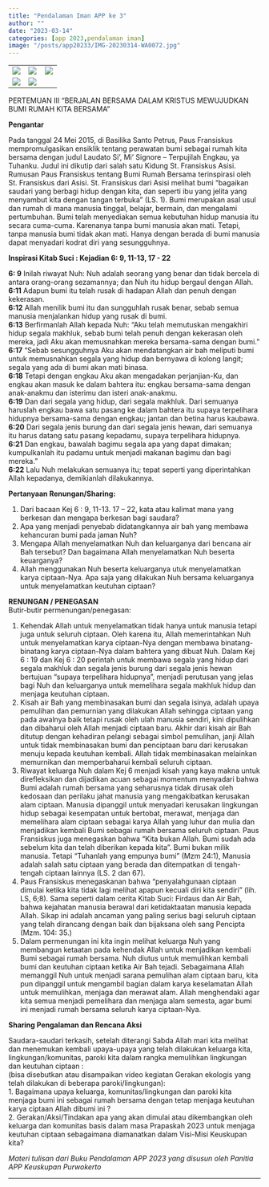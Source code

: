 ```yaml
---
title: "Pendalaman Iman APP ke 3"
author: ""
date: "2023-03-14"
categories: [app 2023,pendalaman iman]
image: "/posts/app20233/IMG-20230314-WA0072.jpg"
---
```


|                                              |                                              |                                              |
|------------------------|------------------------|------------------------|
| ![](/posts/app20233/IMG-20230314-WA0056.jpg) | ![](/posts/app20233/IMG-20230314-WA0054.jpg) | ![](/posts/app20233/IMG-20230314-WA0055.jpg) |
| ![](/posts/app20233/IMG-20230314-WA0046.jpg) | ![](/posts/app20233/IMG-20230314-WA0045.jpg) |                                              |

PERTEMUAN III “BERJALAN BERSAMA DALAM KRISTUS MEWUJUDKAN BUMI RUMAH KITA BERSAMA”

**Pengantar**\

Pada tanggal 24 Mei 2015, di Basilika Santo Petrus, Paus Fransiskus mempromulgasikan ensiklik tentang perawatan bumi sebagai rumah kita bersama dengan judul Laudato Si’, Mi’ Signore – Terpujilah Engkau, ya Tuhanku. Judul ini dikutip dari salah satu Kidung St. Fransiskus Asisi. Rumusan Paus Fransiskus tentang Bumi Rumah Bersama terinspirasi oleh St. Fransiskus dari Asisi. St. Fransiskus dari Asisi melihat bumi “bagaikan saudari yang berbagi hidup dengan kita, dan seperti ibu yang jelita yang menyambut kita dengan tangan terbuka” (LS. 1). Bumi merupakan asal usul dan rumah di mana manusia tinggal, belajar, bermain, dan mengalami pertumbuhan. Bumi telah menyediakan semua kebutuhan hidup manusia itu secara cuma-cuma. Karenanya tanpa bumi manusia akan mati. Tetapi, tanpa manusia bumi tidak akan mati. Hanya dengan berada di bumi manusia dapat menyadari kodrat diri yang sesungguhnya.

**Inspirasi Kitab Suci : Kejadian 6: 9, 11-13, 17 - 22**\

**6: 9** Inilah riwayat Nuh: Nuh adalah seorang yang benar dan tidak bercela di antara orang-orang sezamannya; dan Nuh itu hidup bergaul dengan Allah.\
**6:11** Adapun bumi itu telah rusak di hadapan Allah dan penuh dengan kekerasan.\
**6:12** Allah menilik bumi itu dan sungguhlah rusak benar, sebab semua manusia menjalankan hidup yang rusak di bumi.\
**6:13** Berfirmanlah Allah kepada Nuh: “Aku telah memutuskan mengakhiri hidup segala makhluk, sebab bumi telah penuh dengan kekerasan oleh mereka, jadi Aku akan memusnahkan mereka bersama-sama dengan bumi.”\
**6:17** “Sebab sesungguhnya Aku akan mendatangkan air bah meliputi bumi untuk memusnahkan segala yang hidup dan bernyawa di kolong langit; segala yang ada di bumi akan mati binasa.\
**6:18** Tetapi dengan engkau Aku akan mengadakan perjanjian-Ku, dan engkau akan masuk ke dalam bahtera itu: engkau bersama-sama dengan anak-anakmu dan isterimu dan isteri anak-anakmu.\
**6:19** Dan dari segala yang hidup, dari segala makhluk. Dari semuanya haruslah engkau bawa satu pasang ke dalam bahtera itu supaya terpelihara hidupnya bersama-sama dengan engkau; jantan dan betina harus kaubawa.\
**6:20** Dari segala jenis burung dan dari segala jenis hewan, dari semuanya itu harus datang satu pasang kepadamu, supaya terpelihara hidupnya.\
**6:21** Dan engkau, bawalah bagimu segala apa yang dapat dimakan; kumpulkanlah itu padamu untuk menjadi makanan bagimu dan bagi mereka.”\
**6:22** Lalu Nuh melakukan semuanya itu; tepat seperti yang diperintahkan Allah kepadanya, demikianlah dilakukannya.

**Pertanyaan Renungan/Sharing:**\

1.  Dari bacaan Kej 6 : 9, 11-13. 17 – 22, kata atau kalimat mana yang berkesan dan mengapa berkesan bagi saudara?
2.  Apa yang menjadi penyebab didatangkannya air bah yang membawa kehancuran bumi pada jaman Nuh?
3.  Mengapa Allah menyelamatkan Nuh dan keluarganya dari bencana air Bah tersebut? Dan bagaimana Allah menyelamatkan Nuh beserta keuarganya?
4.  Allah menggunakan Nuh beserta keluarganya utuk menyelamatkan karya ciptaan-Nya. Apa saja yang dilakukan Nuh bersama keluarganya untuk menyelamatkan keutuhan ciptaan?

**RENUNGAN / PENEGASAN**\
Butir-butir permenungan/penegasan:\

1.  Kehendak Allah untuk menyelamatkan tidak hanya untuk manusia tetapi juga untuk seluruh ciptaan. Oleh karena itu, Allah memerintahkan Nuh untuk menyelamatkan karya ciptaan-Nya dengan membawa binatang-binatang karya ciptaan-Nya dalam bahtera yang dibuat Nuh. Dalam Kej 6 : 19 dan Kej 6 : 20 perintah untuk membawa segala yang hidup dari segala makhluk dan segala jenis burung dari segala jenis hewan bertujuan “supaya terpelihara hidupnya”, menjadi perutusan yang jelas bagi Nuh dan keluarganya untuk memelihara segala makhluk hidup dan menjaga keutuhan ciptaan.\
2.  Kisah air Bah yang membinasakan bumi dan segala isinya, adalah upaya pemulihan dan pemurnian yang dilakukan Allah sehingga ciptaan yang pada awalnya baik tetapi rusak oleh ulah manusia sendiri, kini dipulihkan dan dibaharui oleh Allah menjadi ciptaan baru. Akhir dari kisah air Bah ditutup dengan kehadiran pelangi sebagai simbol pemulihan, janji Allah untuk tidak membinasakan bumi dan penciptaan baru dari kerusakan menuju kepada keutuhan kembali. Allah tidak membinasakan melainkan memurnikan dan memperbaharui kembali seluruh ciptaan.\
3.  Riwayat keluarga Nuh dalam Kej 6 menjadi kisah yang kaya makna untuk direfleksikan dan dijadikan acuan sebagai momentum menyadari bahwa Bumi adalah rumah bersama yang seharusnya tidak dirusak oleh kedosaan dan perilaku jahat manusia yang mengakibatkan kerusakan alam ciptaan. Manusia dipanggil untuk menyadari kerusakan lingkungan hidup sebagai kesempatan untuk bertobat, merawat, menjaga dan memelihara alam ciptaan sebagai karya Allah yang luhur dan mulia dan menjadikan kembali Bumi sebagai rumah bersama seluruh ciptaan. Paus Fransiskus juga menegaskan bahwa “Kita bukan Allah. Bumi sudah ada sebelum kita dan telah diberikan kepada kita”. Bumi bukan milik manusia. Tetapi “Tuhanlah yang empunya bumi” (Mzm 24:1), Manusia adalah salah satu ciptaan yang berada dan ditempatkan di tengah-tengah ciptaan lainnya (LS. 2 dan 67). 
4.  Paus Fransiskus menegaskanan bahwa “penyalahgunaan ciptaan dimulai ketika kita tidak lagi melihat apapun kecuali diri kita sendiri” (lih. LS, 6;8). Sama seperti dalam cerita Kitab Suci: Firdaus dan Air Bah, bahwa kejahatan manusia berawal dari ketidaktaatan manusia kepada Allah. Sikap ini adalah ancaman yang paling serius bagi seluruh ciptaan yang telah dirancang dengan baik dan bijaksana oleh sang Pencipta (Mzm. 104: 35.)\
5.  Dalam permenungan ini kita ingin melihat keluarga Nuh yang membangun ketaatan pada kehendak Allah untuk menjadikan kembali Bumi sebagai rumah bersama. Nuh diutus untuk memulihkan kembali bumi dan keutuhan ciptaan ketika Air Bah tejadi. Sebagaimana Allah memanggil Nuh untuk menjadi sarana pemulihan alam ciptaan baru, kita pun dipanggil untuk mengambil bagian dalam karya keselamatan Allah untuk memulihkan, menjaga dan merawat alam. Allah menghendaki agar kita semua menjadi pemelihara dan menjaga alam semesta, agar bumi ini menjadi rumah bersama seluruh karya ciptaan-Nya.\

**Sharing Pengalaman dan Rencana Aksi**\

Saudara-saudari terkasih, setelah diterangi Sabda Allah mari kita melihat dan menemukan kembali upaya-upaya yang telah dilakukan keluarga kita, lingkungan/komunitas, paroki kita dalam rangka memulihkan lingkungan dan keutuhan ciptaan :\
(bisa disebutkan atau disampaikan video kegiatan Gerakan ekologis yang telah dilakukan di beberapa paroki/lingkungan):\
1. Bagaimana upaya keluarga, komunitas/lingkungan dan paroki kita menjaga bumi ini sebagai rumah bersama dengan tetap menjaga keutuhan karya ciptaan Allah dibumi ini ?\
2. Gerakan/Aksi/Tindakan apa yang akan dimulai atau dikembangkan oleh keluarga dan komunitas basis dalam masa Prapaskah 2023 untuk menjaga keutuhan ciptaan sebagaimana diamanatkan dalam Visi-Misi Keuskupan kita?

*Materi tulisan dari Buku Pendalaman APP 2023 yang disusun oleh Panitia APP Keuskupan Purwokerto*

------------------------------------------------------------------------
